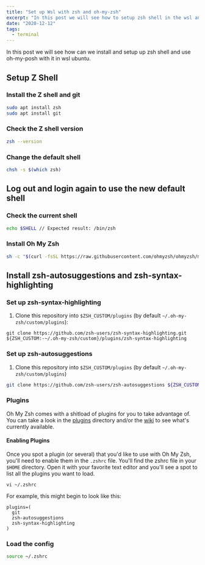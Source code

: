 ```yaml
---
title: "Set up Wsl with zsh and oh-my-zsh"
excerpt: "In this post we will see how to setup zsh shell in the wsl and use oh-my-zsh."
date: "2020-12-12"
tags:
  - terminal
---
```

<TOCInline toc={props.toc} asDisclosure />

In this post we will see how can we install and setup up zsh shell and use oh-my-posh with it in wsl ubuntu.

## Setup Z Shell

### Install the Z shell and git

```bash
sudo apt install zsh
sudo apt install git
```

### Check the Z shell version

```bash
zsh --version
```

### Change the default shell

```bash
chsh -s $(which zsh)
```

## Log out and login again to use the new default shell

### Check the current shell

```bash
echo $SHELL // Expected result: /bin/zsh
```

### Install Oh My Zsh

```bash
sh -c "$(curl -fsSL https://raw.githubusercontent.com/ohmyzsh/ohmyzsh/master/tools/install.sh)"
```

## Install zsh-autosuggestions and zsh-syntax-highlighting

### Set up zsh-syntax-highlighting

1. Clone this repository into `$ZSH_CUSTOM/plugins` (by default `~/.oh-my-zsh/custom/plugins`):

```
git clone https://github.com/zsh-users/zsh-syntax-highlighting.git ${ZSH_CUSTOM:-~/.oh-my-zsh/custom}/plugins/zsh-syntax-highlighting
```

### Set up zsh-autosuggestions

1. Clone this repository into `$ZSH_CUSTOM/plugins` (by default `~/.oh-my-zsh/custom/plugins`)

```sh
git clone https://github.com/zsh-users/zsh-autosuggestions ${ZSH_CUSTOM:-~/.oh-my-zsh/custom}/plugins/zsh-autosuggestions
```

### Plugins

Oh My Zsh comes with a shitload of plugins for you to take advantage of. You can take a look in the [plugins](https://github.com/ohmyzsh/ohmyzsh/tree/master/plugins) directory and/or the [wiki](https://github.com/ohmyzsh/ohmyzsh/wiki/Plugins) to see what's currently available.

#### Enabling Plugins

Once you spot a plugin (or several) that you'd like to use with Oh My Zsh, you'll need to enable them in the `.zshrc` file. You'll find the zshrc file in your `$HOME` directory. Open it with your favorite text editor and you'll see a spot to list all the plugins you want to load.

```shell
vi ~/.zshrc
```

For example, this might begin to look like this:

```shell
plugins=(
  git
  zsh-autosuggestions
  zsh-syntax-highlighting
)
```

### Load the config

```sh
source ~/.zshrc
```
